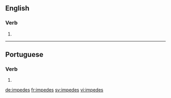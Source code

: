 ==English==

===Verb===
{{head|en}}

# {{en-third-person singular of|impede}}

----

==Portuguese==

===Verb===
{{head|pt|verb form}}

# {{conjugation of|impedir||2|s|present|indicative|lang=pt}}

[[de:impedes]]
[[fr:impedes]]
[[sv:impedes]]
[[vi:impedes]]